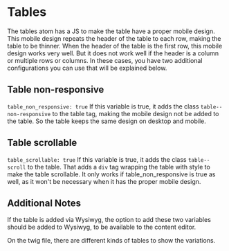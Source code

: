 # Tables
The tables atom has a JS to make the table have a proper mobile design.
This mobile design repeats the header of the table to each row, making the table to be thinner.
When the header of the table is the first row, this mobile design works very well.
But it does not work well if the header is a column or multiple rows or columns.
In these cases, you have two additional configurations you can use that will be explained below.

## Table non-responsive
`table_non_responsive: true`
If this variable is true, it adds the class `table--non-responsive` to the table tag,
making the mobile design not be added to the table.
So the table keeps the same design on desktop and mobile.

## Table scrollable
`table_scrollable: true`
If this variable is true, it adds the class `table--scroll` to the table.
That adds a `div` tag wrapping the table with style to make the table scrollable.
It only works if table_non_responsive is true as well, as it won't be necessary when it has the proper mobile design.

## Additional Notes
If the table is added via Wysiwyg, the option to add these two variables should be added to Wysiwyg,
to be available to the content editor.

On the twig file, there are different kinds of tables to show the variations.
